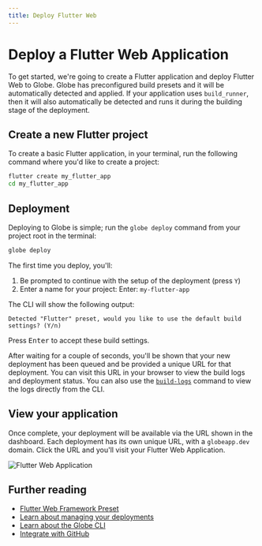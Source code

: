 ```yaml
---
title: Deploy Flutter Web
---
```


# Deploy a Flutter Web Application

To get started, we're going to create a Flutter application and deploy Flutter Web to Globe. Globe has preconfigured build presets and it will be automatically detected and applied. If your application uses `build_runner`, then it will also automatically be detected and runs it during the building stage of the deployment.

## Create a new Flutter project

To create a basic Flutter application, in your terminal, run the following command where you'd like to create a project:

```bash
flutter create my_flutter_app
cd my_flutter_app
```

## Deployment

Deploying to Globe is simple; run the `globe deploy` command from your project root in the terminal:

```bash
globe deploy
```

The first time you deploy, you'll:

1. Be prompted to continue with the setup of the deployment (press `Y`)
1. Enter a name for your project: Enter: `my-flutter-app`

The CLI will show the following output:
```
Detected "Flutter" preset, would you like to use the default build settings? (Y/n)
```
Press <kbd>Enter</kbd> to accept these build settings.

After waiting for a couple of seconds, you'll be shown that your new deployment has been queued and be provided a unique URL for that deployment. You can visit this URL in your browser to view the build logs and deployment status. You can also use the [`build-logs`](/cli/commands/build-logs) command to view the logs directly from the CLI.

## View your application

Once complete, your deployment will be available via the URL shown in the dashboard. Each deployment has its own unique URL, with a `globeapp.dev` domain. Click the URL and you'll visit your Flutter Web Application.

![Flutter Web Application](/assets/flutter-web.png)

## Further reading

- [Flutter Web Framework Preset](/frameworks/flutter-web)
- [Learn about managing your deployments](/deployments)
- [Learn about the Globe CLI](/cli)
- [Integrate with GitHub](/deployments/github-integration)

